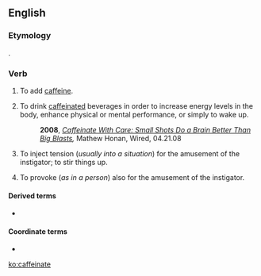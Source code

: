 ==English==

===Etymology===
{{suffix|caffeine|ate|lang=en}}.

===Verb===
{{en-verb|caffeinat|es}}

# To add [[caffeine]].
# {{context|slang|lang=en}} To drink [[caffeinated]] beverages in order to increase energy levels in the body, enhance physical or mental performance, or simply to wake up.
#: '''2008''', ''[http://www.wired.com/medtech/health/magazine/16-05/gs_02caffeinate Caffeinate With Care: Small Shots Do a Brain Better Than Big Blasts],'' Mathew Honan, Wired, 04.21.08  
# {{context|slang|lang=en}} To inject tension (''usually into a situation'') for the amusement of the instigator; to stir things up.
# {{context|slang|lang=en}} To provoke (''as in a person'') also for the amusement of the instigator.

====Derived terms====
* {{l/en|caffeinator}}

====Coordinate terms====
* {{l/en|hydrate}}

[[ko:caffeinate]]